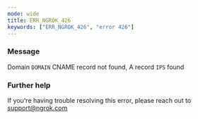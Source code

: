 ```yaml
---
mode: wide
title: ERR_NGROK_426
keywords: ["ERR_NGROK_426", "error 426"]
---
```


### Message

Domain `DOMAIN` CNAME record not found, A record `IPS` found

### Further help

If you're having trouble resolving this error, please reach out to [support@ngrok.com](mailto:support@ngrok.com?subject=Help%20with%20ERR_NGROK_426)

